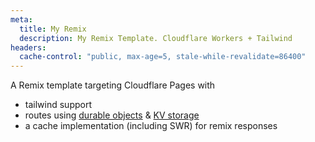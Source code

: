 ```yaml
---
meta:
  title: My Remix
  description: My Remix Template. Cloudflare Workers + Tailwind
headers:
  cache-control: "public, max-age=5, stale-while-revalidate=86400"
---
```


A Remix template targeting Cloudflare Pages with

- tailwind support
- routes using [durable objects](/do/the-one) & [KV storage](/kv)
- a cache implementation (including SWR) for remix responses
